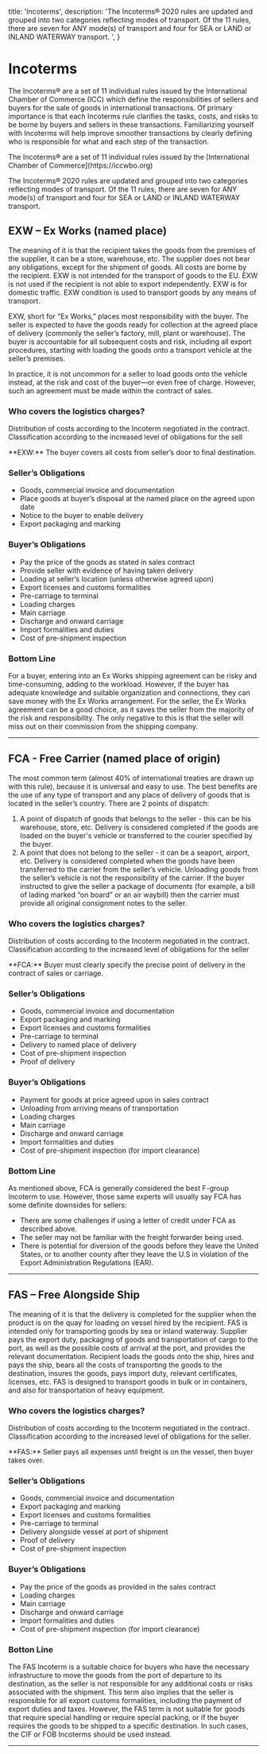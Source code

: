   title: 'Incoterms',
  description:
    'The Incoterms® 2020 rules are updated and grouped into two categories reflecting modes of transport. Of the 11 rules, there are seven for ANY mode(s) of transport and four for SEA or LAND or INLAND WATERWAY transport.   ',
}


# Incoterms

The Incoterms® are a set of 11 individual rules issued by the International Chamber of Commerce (ICC) which define the responsibilities of sellers and buyers for the sale of goods in international transactions. Of primary importance is that each Incoterms rule clarifies the tasks, costs, and risks to be borne by buyers and sellers in these transactions. Familiarizing yourself with Incoterms will help improve smoother transactions by clearly defining who is responsible for what and each step of the transaction.

<Note>
  The Incoterms® are a set of 11 individual rules issued by the [International Chamber of Commerce](https://iccwbo.org)
</Note>

The Incoterms® 2020 rules are updated and grouped into two categories reflecting modes of transport. Of the 11 rules, there are seven for ANY mode(s) of transport and four for SEA or LAND or INLAND WATERWAY transport.   

## EXW – Ex Works (named place)

The meaning of it is that the recipient takes the goods from the premises of the supplier, it can be a store, warehouse, etc. The supplier does not bear any obligations, except for the shipment of goods. All costs are borne by the recipient. EXW is not intended for the transport of goods to the EU. EXW is not used if the recipient is not able to export independently. EXW is for domestic traffic. EXW condition is used to transport goods by any means of transport.

EXW, short for “Ex Works,” places most responsibility with the buyer. The seller is expected to have the goods ready for collection at the agreed place of delivery (commonly the seller’s factory, mill, plant or warehouse). The buyer is accountable for all subsequent costs and risk, including all export procedures, starting with loading the goods onto a transport vehicle at the seller’s premises.

In practice, it is not uncommon for a seller to load goods onto the vehicle instead, at the risk and cost of the buyer—or even free of charge. However, such an agreement must be made within the contract of sales.

### Who covers the logistics charges?

Distribution of costs according to the Incoterm negotiated in the contract. Classification according to the increased level of obligations for the sell

<Note>
**EXW:** The buyer covers all costs from seller’s door to final destination.
</Note>

### Seller’s Obligations

- Goods, commercial invoice and documentation
- Place goods at buyer’s disposal at the named place on the agreed upon date
- Notice to the buyer to enable delivery
- Export packaging and marking

### Buyer’s Obligations

- Pay the price of the goods as stated in sales contract
- Provide seller with evidence of having taken delivery
- Loading at seller’s location (unless otherwise agreed upon)
- Export licenses and customs formalities
- Pre-carriage to terminal
- Loading charges
- Main carriage
- Discharge and onward carriage
- Import formalities and duties
- Cost of pre-shipment inspection

### Bottom Line

For a buyer, entering into an Ex Works shipping agreement can be risky and time-consuming, adding to the workload. However, if the buyer has adequate knowledge and suitable organization and connections, they can save money with the Ex Works arrangement. For the seller, the Ex Works agreement can be a good choice, as it saves the seller from the majority of the risk and responsibility. The only negative to this is that the seller will miss out on their commission from the shipping company.

---

## FCA - Free Carrier (named place of origin)

The most common term (almost 40% of international treaties are drawn up with this rule), because it is universal and easy to use. The best benefits are the use of any type of transport and any place of delivery of goods that is located in the seller’s country. There are 2 points of dispatch:

1. A point of dispatch of goods that belongs to the seller - this can be his warehouse, store, etc. Delivery is considered completed if the goods are loaded on the buyer's vehicle or transferred to the courier specified by the buyer.
2. A point that does not belong to the seller - it can be a seaport, airport, etc. Delivery is considered completed when the goods have been transferred to the carrier from the seller’s vehicle. Unloading goods from the seller’s vehicle is not the responsibility of the carrier. If the buyer instructed to give the seller a package of documents (for example, a bill of lading marked “on board” or an air waybill) then the carrier must provide all original consignment notes to the seller.

### Who covers the logistics charges?

Distribution of costs according to the Incoterm negotiated in the contract. Classification according to the increased level of obligations for the seller

<Note>
**FCA:** Buyer must clearly specify the precise point of delivery in the contract of sales or carriage.
</Note>

### Seller’s Obligations

- Goods, commercial invoice and documentation
- Export packaging and marking
- Export licenses and customs formalities
- Pre-carriage to terminal
- Delivery to named place of delivery
- Cost of pre-shipment inspection
- Proof of delivery

### Buyer’s Obligations

- Payment for goods at price agreed upon in sales contract
- Unloading from arriving means of transportation
- Loading charges
- Main carriage
- Discharge and onward carriage
- Import formalities and duties
- Cost of pre-shipment inspection (for import clearance)

### Bottom Line

As mentioned above, FCA is generally considered the best F-group Incoterm to use. However, those same experts will usually say FCA has some definite downsides for sellers:

- There are some challenges if using a letter of credit under FCA as described above.
- The seller may not be familiar with the freight forwarder being used.
- There is potential for diversion of the goods before they leave the United States, or to another county after they leave the U.S in violation of the Export Administration Regulations (EAR).

---

## FAS – Free Alongside Ship

The meaning of it is that the delivery is completed for the supplier when the product is on the quay for loading on vessel hired by the recipient. FAS is intended only for transporting goods by sea or inland waterway. Supplier pays the export duty, packaging of goods and transportation of cargo to the port, as well as the possible costs of arrival at the port, and provides the relevant documentation. Recipient loads the goods onto the ship, hires and pays the ship, bears all the costs of transporting the goods to the destination, insures the goods, pays import duty, relevant certificates, licenses, etc. FAS is designed to transport goods in bulk or in containers, and also for transportation of heavy equipment.

### Who covers the logistics charges?

Distribution of costs according to the Incoterm negotiated in the contract. Classification according to the increased level of obligations for the seller.

<Note>
**FAS:** Seller pays all expenses until freight is on the vessel, then buyer takes over.
</Note>

### Seller’s Obligations

- Goods, commercial invoice and documentation
- Export packaging and marking
- Export licenses and customs formalities
- Pre-carriage to terminal
- Delivery alongside vessel at port of shipment
- Proof of delivery
- Cost of pre-shipment inspection

### Buyer’s Obligations

- Pay the price of the goods as provided in the sales contract
- Loading charges
- Main carriage
- Discharge and onward carriage
- Import formalities and duties
- Cost of pre-shipment inspection (for import clearance)

### Botton Line

The FAS Incoterm is a suitable choice for buyers who have the necessary infrastructure to move the goods from the port of departure to its destination, as the seller is not responsible for any additional costs or risks associated with the shipment. This term also implies that the seller is responsible for all export customs formalities, including the payment of export duties and taxes. However, the FAS term is not suitable for goods that require special handling or require special packing, or if the buyer requires the goods to be shipped to a specific destination. In such cases, the CIF or FOB Incoterms should be used instead.

---

